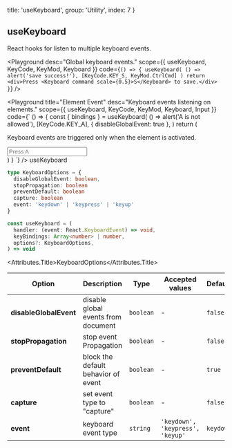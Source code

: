 
  title: 'useKeyboard',
  group: 'Utility',
  index: 7
}

## useKeyboard

React hooks for listen to multiple keyboard events.

<Playground
  desc="Global keyboard events."
  scope={{ useKeyboard, KeyCode, KeyMod, Keyboard }}
  code={`
() => {
  useKeyboard(
    () => alert('save success!'),
    [KeyCode.KEY_S, KeyMod.CtrlCmd]
  )
  return <div>Press <Keyboard command scale={0.5}>S</Keyboard> to save.</div>
}
`}
/>

<Playground
  title="Element Event"
  desc="Keyboard events listening on elements."
  scope={{ useKeyboard, KeyCode, KeyMod, Keyboard, Input }}
  code={`
() => {
  const { bindings } = useKeyboard(
    () => alert('A is not allowed'),
    [KeyCode.KEY_A],
    { disableGlobalEvent: true },
  )
  return (
  <div>
    <p>Keyboard events are triggered only when the element is activated.</p>
    <Input {...bindings} placeholder="Press A" />
  </div>
  )
}
`}
/>

<Attributes edit="/pages/hooks/use-keyboard.mdx">
<Attributes.Title>useKeyboard</Attributes.Title>

```ts
type KeyboardOptions = {
  disableGlobalEvent: boolean,
  stopPropagation: boolean
  preventDefault: boolean
  capture: boolean
  event: 'keydown' | 'keypress' | 'keyup'
}

const useKeyboard = (
  handler: (event: React.KeyboardEvent) => void,
  keyBindings: Array<number> | number,
  options?: KeyboardOptions,
) => void
```

<Attributes.Title>KeyboardOptions</Attributes.Title>

| Option                 | Description                         | Type      | Accepted values                  | Default   |
| ---------------------- | ----------------------------------- | --------- | -------------------------------- | --------- |
| **disableGlobalEvent** | disable global events from document | `boolean` | -                                | `false`   |
| **stopPropagation**    | stop event Propagation              | `boolean` | -                                | `false`   |
| **preventDefault**     | block the default behavior of event | `boolean` | -                                | `true`    |
| **capture**            | set event type to "capture"         | `boolean` | -                                | `false`   |
| **event**              | keyboard event type                 | `string`  | `'keydown', 'keypress', 'keyup'` | `keydown` |

</Attributes>

